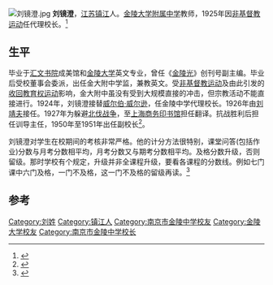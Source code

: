 {{Otheruses|other=名为刘镜澄的其他人物|刘文煜}}
[[File:刘镜澄.jpg|thumb]]
'''刘镜澄'''{{BD|1886年|3=1968年}}，[[江苏|江苏]][[镇江|镇江]]人。[[金陵大学附属中学|金陵大学附属中学]]教师，1925年因[[非基督教运动|非基督教运动]]任代理校长。<ref name="校史沿革">{{Cite web |url = http://www.jlhs.net/_siteId/65/pageId/23/columnId/26/articleId/58/DisplayInfo.aspy |title = 校史沿革 |date = 2014-08-31 |language = zh |deadurl = yes |archiveurl = https://web.archive.org/web/20150402092602/http://www.jlhs.net/_siteId/65/pageId/23/columnId/26/articleId/58/DisplayInfo.aspy |archivedate = 2015-04-02 |accessdate = 2015-04-29 }}</ref>

==生平==
毕业于[[汇文书院|汇文书院]]成美馆和[[金陵大学|金陵大学]]英文专业，曾任《[[金陵光|金陵光]]》创刊号副主编。毕业后受校董事会委派，出任金大附中学监，兼教英文。受[[非基督教运动|非基督教运动]]及由此引发的[[收回教育权运动|收回教育权运动]]影响，金大附中虽没有受到大规模直接的冲击，但宗教活动不能直接进行。1924年，刘镜澄接替[[威尔伯·威尔逊|威尔伯·威尔逊]]，任金陵中学代理校长。1926年由[[刘靖夫|刘靖夫]]接任。1927年为躲避[[北伐战争|北伐战争]]，至[[上海|上海]][[商务印书馆|商务印书馆]]担任翻译。抗战胜利后担任训导主任，1950年至1951年出任副校长<ref name="his130">{{Cite book|title=金陵中学校史纲要：1888-2018|author1=张铭|author2=孙凯|publisher=南京大学出版社|year=2018|isbn=9787305209277|location=南京|pages=}}</ref>{{rp|27-28}}。

刘镜澄对学生在校期间的考核非常严格。他的计分方法很特别，课堂问答(包括作业)分数与月考分数相平均，月考分数又与期考分数相平均。及格分数升级，否则留级。那时学校有个规定，升级并非全课程升级，要看各课程的分数线。例如七门课中六门及格，一门不及格，这一门不及格的留级再读。<ref>{{cite news|title=民国时期南京有没有“学区房” 小学重生活技能|url=http://house.ifeng.com/detail/2011_02_01/14544081_1.shtml|accessdate=2015-04-29|agency=黄艳|publisher=现代快报|date=2011-02-01|archive-url=https://web.archive.org/web/20160304185417/http://house.ifeng.com/detail/2011_02_01/14544081_1.shtml|archive-date=2016-03-04|dead-url=yes}}</ref>

==参考==
{{reflist}}

{{start box}}
{{s-before|[[威尔伯·威尔逊|威尔逊]]<br><small>（金陵大学附属中学校长）</small>}}
{{s-title|[[金陵大学附属中学|金陵大学附属中学]]代理校长|1924年-1926年}}
{{s-after|[[刘靖夫|刘靖夫]]<br><small>（金陵大学附属中学校长）</small>}}
{{end box}}

{{金陵中学|校长}}

{{Authority control}}

{{DEFAULTSORT:L}}
[[Category:刘姓|Category:刘姓]]
[[Category:镇江人|Category:镇江人]]
[[Category:南京市金陵中学校友|Category:南京市金陵中学校友]]
[[Category:金陵大学校友|Category:金陵大学校友]]
[[Category:南京市金陵中学校长|Category:南京市金陵中学校长]]